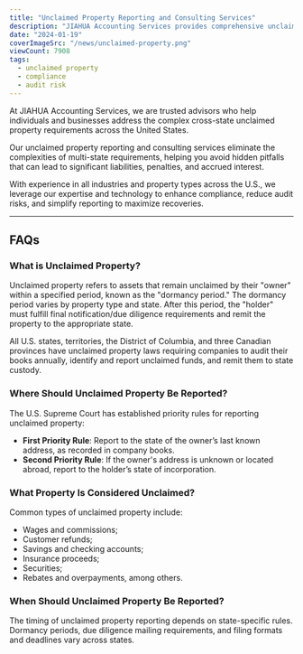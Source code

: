 ```yaml
---
title: "Unclaimed Property Reporting and Consulting Services"
description: "JIAHUA Accounting Services provides comprehensive unclaimed property reporting and consulting services, helping businesses and individuals navigate complex multi-state requirements and ensure compliance while minimizing audit risks."
date: "2024-01-19"
coverImageSrc: "/news/unclaimed-property.png"
viewCount: 7908
tags:
  - unclaimed property
  - compliance
  - audit risk
---
```


At JIAHUA Accounting Services, we are trusted advisors who help individuals and businesses address the complex cross-state unclaimed property requirements across the United States.

Our unclaimed property reporting and consulting services eliminate the complexities of multi-state requirements, helping you avoid hidden pitfalls that can lead to significant liabilities, penalties, and accrued interest.

With experience in all industries and property types across the U.S., we leverage our expertise and technology to enhance compliance, reduce audit risks, and simplify reporting to maximize recoveries.

---

## FAQs

### What is Unclaimed Property?

Unclaimed property refers to assets that remain unclaimed by their "owner" within a specified period, known as the "dormancy period." The dormancy period varies by property type and state. After this period, the "holder" must fulfill final notification/due diligence requirements and remit the property to the appropriate state.

All U.S. states, territories, the District of Columbia, and three Canadian provinces have unclaimed property laws requiring companies to audit their books annually, identify and report unclaimed funds, and remit them to state custody.

### Where Should Unclaimed Property Be Reported?

The U.S. Supreme Court has established priority rules for reporting unclaimed property:
- **First Priority Rule**: Report to the state of the owner’s last known address, as recorded in company books.
- **Second Priority Rule**: If the owner's address is unknown or located abroad, report to the holder’s state of incorporation.

### What Property Is Considered Unclaimed?

Common types of unclaimed property include:
- Wages and commissions;
- Customer refunds;
- Savings and checking accounts;
- Insurance proceeds;
- Securities;
- Rebates and overpayments, among others.

### When Should Unclaimed Property Be Reported?

The timing of unclaimed property reporting depends on state-specific rules. Dormancy periods, due diligence mailing requirements, and filing formats and deadlines vary across states.